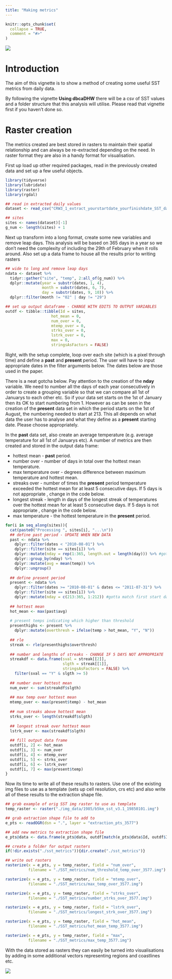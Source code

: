 ```yaml
---
title: "Making metrics"
---
```


```r
knitr::opts_chunk$set(
  collapse = TRUE,
  comment = "#>"
)
```



![](plots/dbcaDHWlogo2011.png)

# Introduction
The aim of this vignette is to show a method of creating some useful SST metrics from daily data.

By following the vignette **Using dbcaDHW** there will be a csv of SST values and a folder structure that this analysis will utilise. Please read that vignette first if you haven't done so. 

# Raster creation
The metrics created are best stored in rasters to maintain their spatial relationship and can always be re-extracted depending on the need. In raster format they are also in a handy format for visualisation.

First up load up other required packages, read in the previously created data and set up a few useful objects.
```r
library(tidyverse)
library(lubridate)
library(raster)
library(rgdal)

## read in extracted daily values
dataset <- read_csv("CRW3_1_extract_yourstartdate_yourfinishdate_SST_data.csv")

## sites
sites <- names(dataset)[-1]
g_num <- length(sites) + 1
```

Next up transform into a long format, create some new variables and remove leap days. This analysis will be based on 365 days in a year so we don't need the complexity of including the 29th of February when it rolls around. Also set up a data frame to house all the results prior to writing rasters
```r
## wide to long and remove leap days
ndata <- dataset %>%
  tidyr::gather("site", "temp", 2:all_of(g_num)) %>%
  dplyr::mutate(year = substr(dates, 1, 4),
                month = substr(dates, 6, 7),
                day = substr(dates, 9, 10)) %>%
  dplyr::filter(month != "02" | day != "29")

## set up output dataframe - CHANGE WITH EDITS TO OUTPUT VARIABLES
outdf <- tibble::tibble(Id = sites, 
                    hot_mean = 0,
                    num_over = 0, 
                    mtemp_over = 0, 
                    strks_over = 0,
                    lstrk_over = 0,
                    max = 0,
                    stringsAsFactors = FALSE)
```

Right, with the setup complete, loop over each site (which is a pixel through time) and define a **past** and **present** period. The user will have to input appropriate dates in the filter arguments below. The dates below are those used in the paper. 

There is a neat gotcha below. Pay attention to the creation of the **nday** variable. We need to number all the days of each year consecutively in order to create a grouping variable so that we can compare all 1st of Januarys to each other etc. So if your data set starts on the 1st of January then its OK to start numbering from 1. However as can be seen in the creation of the **present** data set in which the period starts on the 1st of August, the numbering needed to start at 213. This all depends on what data the user has to analyse and what they define as a **present** starting date. Please choose appropriately.

In the **past** data set, also create an average temperature (e.g. average temperature for all 1st of Januarys etc). A number of metrics are then created and stored in the output data frame:

* hottest mean - **past** period.
* number over - number of days in total over the hottest mean temperature.
* max temperature over - degrees difference between maximum temperature and hottest mean.
* streaks over - number of times the **present** period temperature exceeded the hottest mean for at least 5 consecutive days. If 5 days is not appropriate , change in the code below.
* longest streak - length in days of the longest streak of temperatures over the hottest mean for at least 5 consecutive days. If 5 days is not appropriate , change in the code below.
*  max temperature - the hottest temperature in the **present** period.

```r
for(i in seq_along(sites)){
  cat(paste0("Processing ", sites[i], "...\n"))
  ## define past period - UPDATE WHEN NEW DATA
  past <- ndata %>%
    dplyr::filter(dates < "2010-08-01") %>%
    dplyr::filter(site == sites[i]) %>%
    dplyr::mutate(nday = rep(1:365, length.out = length(day))) %>% #gotta match first start date
    dplyr::group_by(nday) %>%
    dplyr::mutate(avg = mean(temp)) %>%
    dplyr::ungroup()
  
  ## define present period
  present <- ndata %>%
    dplyr::filter(dates >= "2010-08-01" & dates <= "2011-07-31") %>%
    dplyr::filter(site == sites[i]) %>%
    dplyr::mutate(nday = c(213:365, 1:212)) #gotta match first start date
  
  ## hottest mean
  hot_mean <- max(past$avg)
  
  # present temps indicating which higher than threshold
  presenthighs <- present %>%
    dplyr::mutate(overthresh = ifelse(temp > hot_mean, "Y", "N"))
  
  ## rle
  streak <- rle(presenthighs$overthresh)
  
  ## number and lengths of streaks - CHANGE IF 5 DAYS NOT APPROPRIATE
  streakdf <- data.frame(sval = streak[[2]],
                         slgth = streak[[1]],
                         stringsAsFactors = FALSE) %>%
    filter(sval == "Y" & slgth >= 5)
  
  ## number over hottest mean
  num_over <- sum(streakdf$slgth)
  
  ## max temp over hottest mean
  mtemp_over <- max(present$temp) - hot_mean
  
  ## num streaks above hottest mean
  strks_over <- length(streakdf$slgth)
  
  ## longest streak over hottest mean
  lstrk_over <- max(streakdf$slgth)
  
  ## fill output data frame
  outdf[i, 2] <- hot_mean
  outdf[i, 3] <- num_over
  outdf[i, 4] <- mtemp_over
  outdf[i, 5] <- strks_over
  outdf[i, 6] <- lstrk_over
  outdf[i, 7] <- max(present$temp)
}
```

Now its time to write all of these results to rasters. Use one of the existing img files to use as a template (sets up cell resolution, crs etc) and also write all of these results to the extraction shape file.
```r
## grab example of orig SST img raster to use as template
temp_raster <- raster("./img_data/1985/b5km_sst_v3.1_19850101.img")

## grab extraction shape file to add to
e_pts <- readOGR(dsn = ".", layer = "extraction_pts_3577")

## add new metrics to extraction shape file
e_pts@data <- data.frame(e_pts@data, outdf[match(e_pts@data$Id, outdf$Id),])

## create a folder for output rasters
if(!dir.exists("./sst_metrics")){dir.create("./sst_metrics")}

## write out rasters
rasterize(x = e_pts, y = temp_raster, field = "num_over",
          filename = "./SST_metrics/num_threshold_temp_over_3577.img")

rasterize(x = e_pts, y = temp_raster, field = "mtemp_over",
          filename = "./SST_metrics/max_temp_over_3577.img")

rasterize(x = e_pts, y = temp_raster, field = "strks_over",
          filename = "./SST_metrics/number_strks_over_3577.img")

rasterize(x = e_pts, y = temp_raster, field = "lstrk_over",
          filename = "./SST_metrics/longest_strk_over_3577.img")

rasterize(x = e_pts, y = temp_raster, field = "hot_mean",
          filename = "./SST_metrics/hot_mean_temp_3577.img")

rasterize(x = e_pts, y = temp_raster, field = "max",
          filename = "./SST_metrics/max_temp_3577.img")
```

With the data stored as rasters they can easily be turned into visualisations by adding in some additional vectors representing regions and coastlines etc.

![](plots/max-over.png)

